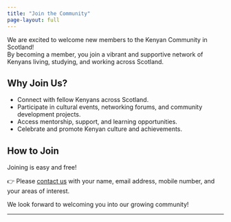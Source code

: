 ```yaml
---
title: "Join the Community"
page-layout: full
---
```


We are excited to welcome new members to the Kenyan Community in Scotland!  
By becoming a member, you join a vibrant and supportive network of Kenyans living, studying, and working across Scotland.

## Why Join Us?

- Connect with fellow Kenyans across Scotland.
- Participate in cultural events, networking forums, and community development projects.
- Access mentorship, support, and learning opportunities.
- Celebrate and promote Kenyan culture and achievements.

## How to Join

Joining is easy and free!

👉 Please [contact us](mailto:info@kenyancommunityinscotland.uk) with your name, email address, mobile number, and your areas of interest.

We look forward to welcoming you into our growing community!

---